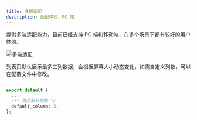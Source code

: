 ```yaml
---
title: 多端适配
description: 适配移动、PC 端
---
```


提供多端适配能力，目前已经支持 PC 端和移动端，在多个场景下都有较好的用户体验。

![多端适配](https://r2.laughingzhu.cn/3bcbae51ddcea2cdf738a11c2556a5cd-48f5c9.webp)

列表页默认展示最多三列数据，会根据屏幕大小动态变化，如需自定义列数，可以在配置文件中修改。

```ts title='src/config/index.ts'

export default {
  ...
  /** 首页默认列数 */
  default_column: 3,
};

```